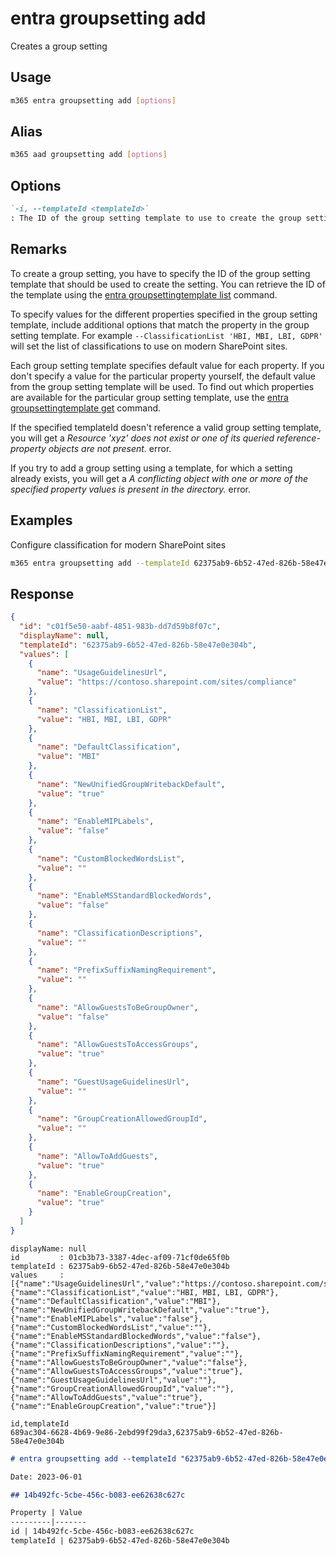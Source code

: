 
# entra groupsetting add

Creates a group setting

## Usage

```sh
m365 entra groupsetting add [options]
```

## Alias

```sh
m365 aad groupsetting add [options]
```

## Options

```md definition-list
`-i, --templateId <templateId>`
: The ID of the group setting template to use to create the group setting
```

<Global />

## Remarks

To create a group setting, you have to specify the ID of the group setting template that should be used to create the setting. You can retrieve the ID of the template using the [entra groupsettingtemplate list](../groupsettingtemplate/groupsettingtemplate-list.mdx) command.

To specify values for the different properties specified in the group setting template, include additional options that match the property in the group setting template. For example `--ClassificationList 'HBI, MBI, LBI, GDPR'` will set the list of classifications to use on modern SharePoint sites.

Each group setting template specifies default value for each property. If you don't specify a value for the particular property yourself, the default value from the group setting template will be used. To find out which properties are available for the particular group setting template, use the [entra groupsettingtemplate get](../groupsettingtemplate/groupsettingtemplate-get.mdx) command.

If the specified templateId doesn't reference a valid group setting template, you will get a _Resource 'xyz' does not exist or one of its queried reference-property objects are not present._ error.

If you try to add a group setting using a template, for which a setting already exists, you will get a _A conflicting object with one or more of the specified property values is present in the directory._ error.

## Examples

Configure classification for modern SharePoint sites

```sh
m365 entra groupsetting add --templateId 62375ab9-6b52-47ed-826b-58e47e0e304b --UsageGuidelinesUrl https://contoso.sharepoint.com/sites/compliance --ClassificationList 'HBI, MBI, LBI, GDPR' --DefaultClassification MBI
```

## Response

<Tabs>
  <TabItem value="JSON">

  ```json
  {
    "id": "c01f5e50-aabf-4851-983b-dd7d59b8f07c",
    "displayName": null,
    "templateId": "62375ab9-6b52-47ed-826b-58e47e0e304b",
    "values": [
      {
        "name": "UsageGuidelinesUrl",
        "value": "https://contoso.sharepoint.com/sites/compliance"
      },
      {
        "name": "ClassificationList",
        "value": "HBI, MBI, LBI, GDPR"
      },
      {
        "name": "DefaultClassification",
        "value": "MBI"
      },
      {
        "name": "NewUnifiedGroupWritebackDefault",
        "value": "true"
      },
      {
        "name": "EnableMIPLabels",
        "value": "false"
      },
      {
        "name": "CustomBlockedWordsList",
        "value": ""
      },
      {
        "name": "EnableMSStandardBlockedWords",
        "value": "false"
      },
      {
        "name": "ClassificationDescriptions",
        "value": ""
      },
      {
        "name": "PrefixSuffixNamingRequirement",
        "value": ""
      },
      {
        "name": "AllowGuestsToBeGroupOwner",
        "value": "false"
      },
      {
        "name": "AllowGuestsToAccessGroups",
        "value": "true"
      },
      {
        "name": "GuestUsageGuidelinesUrl",
        "value": ""
      },
      {
        "name": "GroupCreationAllowedGroupId",
        "value": ""
      },
      {
        "name": "AllowToAddGuests",
        "value": "true"
      },
      {
        "name": "EnableGroupCreation",
        "value": "true"
      }
    ]
  }
  ```

  </TabItem>
  <TabItem value="Text">

  ```text
  displayName: null
  id         : 01cb3b73-3387-4dec-af09-71cf0de65f0b
  templateId : 62375ab9-6b52-47ed-826b-58e47e0e304b
  values     : [{"name":"UsageGuidelinesUrl","value":"https://contoso.sharepoint.com/sites/compliance"},{"name":"ClassificationList","value":"HBI, MBI, LBI, GDPR"},{"name":"DefaultClassification","value":"MBI"},{"name":"NewUnifiedGroupWritebackDefault","value":"true"},{"name":"EnableMIPLabels","value":"false"},{"name":"CustomBlockedWordsList","value":""},{"name":"EnableMSStandardBlockedWords","value":"false"},{"name":"ClassificationDescriptions","value":""},{"name":"PrefixSuffixNamingRequirement","value":""},{"name":"AllowGuestsToBeGroupOwner","value":"false"},{"name":"AllowGuestsToAccessGroups","value":"true"},{"name":"GuestUsageGuidelinesUrl","value":""},{"name":"GroupCreationAllowedGroupId","value":""},{"name":"AllowToAddGuests","value":"true"},{"name":"EnableGroupCreation","value":"true"}]
  ```

  </TabItem>
  <TabItem value="CSV">

  ```csv
  id,templateId
  689ac304-6628-4b69-9e86-2ebd99f29da3,62375ab9-6b52-47ed-826b-58e47e0e304b
  ```

  </TabItem>
  <TabItem value="Markdown">

  ```md
  # entra groupsetting add --templateId "62375ab9-6b52-47ed-826b-58e47e0e304b" --UsageGuidelinesUrl "https://contoso.sharepoint.com/sites/compliance" --ClassificationList "HBI, MBI, LBI, GDPR" --DefaultClassification "MBI"

  Date: 2023-06-01

  ## 14b492fc-5cbe-456c-b083-ee62638c627c

  Property | Value
  ---------|-------
  id | 14b492fc-5cbe-456c-b083-ee62638c627c
  templateId | 62375ab9-6b52-47ed-826b-58e47e0e304b
  ```

  </TabItem>
</Tabs>